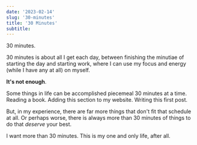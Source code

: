 ```yaml
---
date: '2023-02-14'
slug: '30-minutes'
title: '30 Minutes'
subtitle:
---
```


30 minutes.

30 minutes is about all I get each day, between finishing the minutiae of starting the day and starting work, where I can use my focus and energy (while I have any at all) on myself.

**It's not enough**.

Some things in life can be accomplished piecemeal 30 minutes at a time. Reading a book. Adding this section to my website. Writing this first post.

But, in my experience, there are far more things that don't fit that schedule at all. Or perhaps worse, there is always more than 30 minutes of things to do that _deserve_ your best.

I want more than 30 minutes. This is my one and only life, after all.
